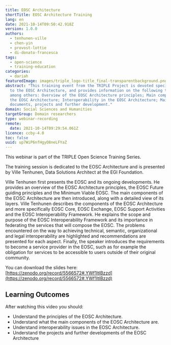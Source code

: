 ```yaml
---
title: EOSC Architecture
shortTitle: EOSC Architecture Training
lang: en
date: 2021-10-14T09:50:42.918Z
version: 1.0.0
authors:
  - tenhunen-ville
  - chen-yin
  - provost-lottie
  - di-donato-francesca
tags:
  - open-science
  - training-education
categories:
  - dariah
featuredImage: images/triple_logo-title_final-transparentbackground.png
abstract: "This training event from the TRIPLE Project is devoted specifically
  to the EOSC Architecture, and provides information on the following topics,
  among others: Overview of the EOSC Architecture principles; Main components of
  the EOSC Architecture; Interoperability in the EOSC Architecture; Main
  documents, projects and further development."
domain: Social Sciences and Humanities
targetGroup: Domain researchers
type: webinar-recording
remote:
  date: 2021-10-14T09:29:54.061Z
licence: ccby-4.0
toc: false
uuid: up7WiP6nfHgyO8neLFYaZ
---
```

This webinar is part of the TRIPLE Open Science Training Series.

The training session is dedicated to the EOSC Architecture and is presented by Ville Tenhunen, Data Solutions Architect at the EGI Foundation. 

Ville Tenhunen first presents the EOSC and its ongoing developments. He provides an overview of the EOSC Architecture principles, the EOSC Future guiding principles and the Minimum Viable EOSC. The main components of the EOSC Architecture are then introduced, along with a detailed view of its layers. Ville Tenhunen describes the components of the EOSC Architecture and more specifically EOSC Core, EOSC Exchange, EOSC Support Activities and the EOSC Interoperability Framework. He explains the scope and purpose of the EOSC Interoperability Framework and its importance in federating the services that will compose the EOSC. The problems encountered on the way to achieving technical, semantic, organizational and legal interoperability are highlighted and recommendations are presented for each aspect. Finally, the speaker introduces the requirements to become a service provider in the EOSC, such as for example the obligation for services to be accessible to users outside of their original community. 

You can download the slides here: [https://zenodo.org/record/5566572#.YWf1ltlBzzd](https://zenodo.org/record/5566572#.YWf1ltlBzzd)

## Learning Outcomes

After watching this video you should:

- Understand the principles of the EOSC Architecture.
- Understand what the main components of the EOSC Architecture are.
- Understand interoperability issues in the EOSC Architecture.
- Understand the projects and further developments of the EOSC Architecture

<VideoCard provider="youtube" id="7VIf58-yGUY" title="EOSC Architecture" subtitle="Click here to view" image="images/capture-d’écran-2021-10-12-à-10.12.56.png" />